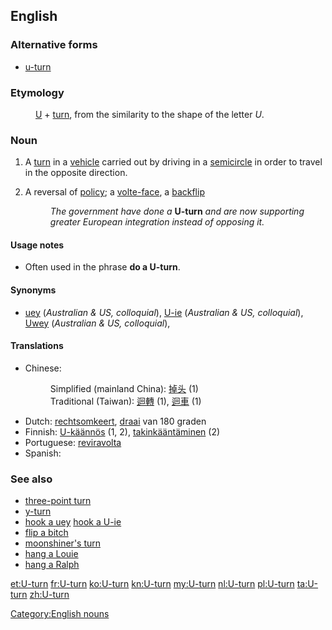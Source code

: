 ==English==

===Alternative forms===
* [[u-turn]]

===Etymology===
:[[U]] + [[turn]], from the similarity to the shape of the letter ''U''.

===Noun===
{{en-noun}}

# {{literally}} A [[turn]] in a [[vehicle]] carried out by driving in a [[semicircle]] in order to travel in the opposite direction.
# {{figuratively}} A reversal of [[policy]]; a [[volte-face]], a [[backflip]]
#:''The government have done a'' '''U-turn''' ''and are now supporting greater European integration instead of opposing it.''

====Usage notes====
*Often used in the phrase '''do a U-turn'''.

====Synonyms====
*[[uey]] (''Australian & US, colloquial''), [[U-ie]] (''Australian & US, colloquial''), [[Uwey]] (''Australian & US, colloquial''),

====Translations====
{{trans-top}}
*Chinese:
*:Simplified (mainland China): [[掉头]] (1)
*:Traditional (Taiwan): [[迴轉]] (1), [[迴車]] (1)
{{trans-mid}}
*Dutch: [[rechtsomkeert]], [[draai]] van 180 graden
*Finnish: [[U-käännös]] (1, 2), [[takinkääntäminen]] (2)
*Portuguese: [[reviravolta]]
* Spanish: {{t|es|cambio de sentido|m}}
{{trans-bottom}}

===See also===
*[[three-point turn]]
*[[y-turn]]
*[[hook a uey]] [[hook a U-ie]]
*[[flip a bitch]]
*[[moonshiner's turn]]
*[[hang a Louie]]
*[[hang a Ralph]]

[[Category:English nouns]]

[[et:U-turn]]
[[fr:U-turn]]
[[ko:U-turn]]
[[kn:U-turn]]
[[my:U-turn]]
[[nl:U-turn]]
[[pl:U-turn]]
[[ta:U-turn]]
[[zh:U-turn]]